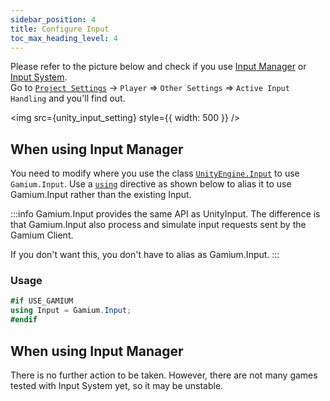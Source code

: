 ```yaml
---
sidebar_position: 4
title: Configure Input
toc_max_heading_level: 4
---
```



Please refer to the picture below and check if you use [Input Manager](https://docs.unity3d.com/Manual/class-InputManager.html) or [Input System](https://docs.unity3d.com/Packages/com.unity.inputsystem@latest).  
Go to [`Project Settings`](https://docs.unity3d.com/Manual/comp-ManagerGroup.html) -> `Player` => `Other Settings` => `Active Input Handling` and you'll find out.

<img src={unity_input_setting} style={{ width: 500 }} />

## When using Input Manager

You need to modify where you use the class [`UnityEngine.Input`](https://docs.unity3d.com/ScriptReference/Input.html) to use `Gamium.Input`.
Use a [`using`](https://learn.microsoft.com/en-us/dotnet/csharp/language-reference/keywords/using-directive) directive as shown below to alias it to use Gamium.Input rather than the existing Input.

:::info
Gamium.Input provides the same API as UnityInput.
The difference is that Gamium.Input also process and simulate input requests sent by the Gamium Client.

If you don't want this, you don't have to alias as Gamium.Input.
:::

### Usage

```csharp
#if USE_GAMIUM
using Input = Gamium.Input;
#endif

```

## When using Input Manager

There is no further action to be taken. However, there are not many games tested with Input System yet, so it may be unstable.
